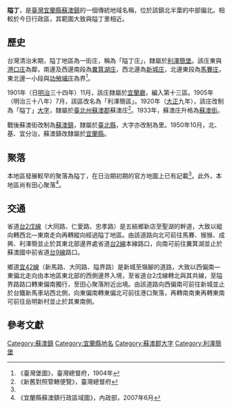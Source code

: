 {{noteTA
|1 = zh-cn:庄; zh-hk:庄; zh-tw:庄;
}}
'''隘丁'''，是[[臺灣|臺灣]][[宜蘭縣|宜蘭縣]][[蘇澳鎮_(臺灣)|蘇澳鎮]]的一個傳統地域名稱，位於該鎮北半葉的中部偏北。相較於今日行政區，其範圍大致與隘丁里相近。

==歷史==
台灣清治末期，隘丁地區為一街庄，稱為「隘丁庄」，隸屬於[[利澤簡堡|利澤簡堡]]。該庄東與[[港口_(宜蘭縣)|港口庄]]為鄰，南邊及西邊南段為[[糞箕湖_(宜蘭縣)|糞箕湖庄]]，西北邊為[[新城_(宜蘭縣蘇澳鎮)|新城庄]]，北邊東段為[[馬賽庄|馬賽庄]]，東北邊一小段與[[功勞埔庄|功勞埔庄]]為界<ref name="臺灣堡圖">《臺灣堡圖》，臺灣總督府，1904年</ref>。

1901年（日[[明治|明治]]三十四年）11月，該庄隸屬於[[宜蘭廳|宜蘭廳]]，編入第十三區。1905年（明治三十八年）7月，該區改名為「利澤簡區」。1920年（[[大正|大正]]九年），該庄改制為「隘丁」[[大字|大字]]，隸屬於[[臺北州|臺北州]][[蘇澳郡|蘇澳郡]]蘇澳庄<ref>《新舊對照管轄便覽》，臺灣總督府</ref>。1933年，蘇澳庄升格為[[蘇澳街|蘇澳街]]。

戰後蘇澳街改制為[[蘇澳鎮_(臺灣)|蘇澳鎮]]，隸屬於[[臺北縣|臺北縣]]，大字亦改制為里。1950年10月，北、基、宜分治，蘇澳鎮改隸屬於[[宜蘭縣|宜蘭縣]]。

==聚落==
本地區發展較早的聚落為隘丁，在日治期初期的官方地圖上已有記載<ref name="臺灣堡圖"/>。此外，本地區尚有田心聚落<ref>《宜蘭縣蘇澳鎮行政區域圖》，內政部，2007年6月</ref>。

==交通==
省道[[台2戊線|台2戊線]]（大同路、仁愛路、忠孝路）是五結鄉新店至聖湖的幹道，大致以縱向轉西北—東南走向再轉縱向經過隘丁地區。由該道路向北可前往馬賽、猴猴、成興、利澤簡並止於其東北部邊界處省道[[台2線|台2線]]本線路口，向南可前往糞箕湖並止於蘇澳國中前省道[[台9線|台9線]]路口。

鄉道[[宜42線|宜42線]]（新馬路、大同路、隘界路）是新城至嶺腳的道路，大致以西偏南—東偏北走向由本地區東北部的西側邊界入境，至省道台2戊線轉北與其共線，至隘界路路口轉東偏南獨行，至田心聚落附近出境。由該道路向西偏南可前往新城並止於台鐵新馬車站西北側，向東偏南轉東偏北可前往港口聚落，再轉南南東再轉東南可前往岳明新村並止於其東南側。

==參考文獻==
{{reflist}}

{{蘇澳郡}}

[[Category:蘇澳鎮|Category:蘇澳鎮]]
[[Category:宜蘭縣地名|Category:宜蘭縣地名]]
[[Category:蘇澳郡大字|Category:蘇澳郡大字]]
[[Category:利澤簡堡|Category:利澤簡堡]]